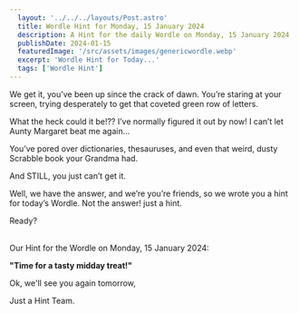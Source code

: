 ```yaml
---
  layout: '../../../layouts/Post.astro'
  title: Wordle Hint for Monday, 15 January 2024
  description: A Hint for the daily Wordle on Monday, 15 January 2024
  publishDate: 2024-01-15
  featuredImage: '/src/assets/images/genericwordle.webp'
  excerpt: 'Wordle Hint for Today...'
  tags: ['Wordle Hint']
---
```


  We get it, you’ve been up since the crack of dawn. You’re staring at your screen, trying desperately to get that coveted green row of letters. 

  What the heck could it be!??
  I’ve normally figured it out by now!
  I can’t let Aunty Margaret beat me again… 

  You’ve pored over dictionaries, thesauruses, and even that weird, dusty Scrabble book your Grandma had.

  And STILL, you just can’t get it. 

  Well, we have the answer, and we’re you’re friends, so we wrote you a hint for today’s Wordle.
  Not the answer! just a hint. 

  Ready?<br /><br />

  Our Hint for the Wordle on Monday, 15 January 2024:

  **"Time for a tasty midday treat!"**

  Ok, we'll see you again tomorrow, 

  Just a Hint Team.
  
